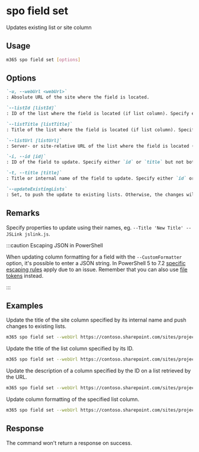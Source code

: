 
# spo field set

Updates existing list or site column

## Usage

```sh
m365 spo field set [options]
```

## Options

```md definition-list
`-u, --webUrl <webUrl>`
: Absolute URL of the site where the field is located.

`--listId [listId]`
: ID of the list where the field is located (if list column). Specify either `listTitle`, `listId` or `listUrl`.

`--listTitle [listTitle]`
: Title of the list where the field is located (if list column). Specify either `listTitle`, `listId` or `listUrl`.

`--listUrl [listUrl]`
: Server- or site-relative URL of the list where the field is located (if list column). Specify either `listTitle`, `listId` or `listUrl`.

`-i, --id [id]`
: ID of the field to update. Specify either `id` or `title` but not both.

`-t, --title [title]`
: Title or internal name of the field to update. Specify either `id` or `title` but not both.

`--updateExistingLists`
: Set, to push the update to existing lists. Otherwise, the changes will apply to new lists only.
```

<Global />

## Remarks

Specify properties to update using their names, eg. `--Title 'New Title' --JSLink jslink.js`.

:::caution Escaping JSON in PowerShell

When updating column formatting for a field with the `--CustomFormatter` option, it's possible to enter a JSON string. In PowerShell 5 to 7.2 [specific escaping rules](./../../../user-guide/using-cli.mdx#escaping-double-quotes-in-powershell) apply due to an issue. Remember that you can also use [file tokens](./../../../user-guide/using-cli.mdx#passing-complex-content-into-cli-options) instead.

:::

## Examples

Update the title of the site column specified by its internal name and push changes to existing lists.

```sh
m365 spo field set --webUrl https://contoso.sharepoint.com/sites/project-x --title 'MyColumn' --updateExistingLists --Title 'My column'
```

Update the title of the list column specified by its ID.

```sh
m365 spo field set --webUrl https://contoso.sharepoint.com/sites/project-x --listTitle 'My List' --id 330f29c5-5c4c-465f-9f4b-7903020ae1ce --Title 'My column'
```

Update the description of a column specified by the ID on a list retrieved by the URL.

```sh
m365 spo field set --webUrl https://contoso.sharepoint.com/sites/project-x --listUrl '/sites/project-x/Lists/My List' --id 330f29c5-5c4c-465f-9f4b-7903020ae1ce --Description 'My column Description'
```

Update column formatting of the specified list column.

```sh
m365 spo field set --webUrl https://contoso.sharepoint.com/sites/project-x --listTitle 'My List' --title 'MyColumn' --CustomFormatter '{"schema":"https://developer.microsoft.com/json-schemas/sp/column-formatting.schema.json", "elmType": "div", "txtContent": "@currentField"}'
```

## Response

The command won't return a response on success.
